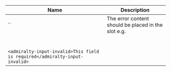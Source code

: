 
| Name | Description |
| --- | --- |
| `` | The error content should be placed in the slot e.g.<br /><br />`<admiralty-input-invalid>This field is required</admiralty-input-invalid>` |


